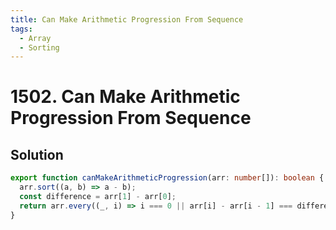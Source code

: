 ```yaml
---
title: Can Make Arithmetic Progression From Sequence
tags:
  - Array
  - Sorting
---
```


# 1502. Can Make Arithmetic Progression From Sequence

<Badges>
  <LevelBadge level="easy" />
  <TopicBadge name="Array" slug="array" />
  <TopicBadge name="Sorting" slug="sorting" />
</Badges>

## Solution

```typescript filename="solution.ts" copy
export function canMakeArithmeticProgression(arr: number[]): boolean {
  arr.sort((a, b) => a - b);
  const difference = arr[1] - arr[0];
  return arr.every((_, i) => i === 0 || arr[i] - arr[i - 1] === difference);
}
```

<ProblemLink
  codingSite="leetcode"
  href="https://leetcode.com/problems/can-make-arithmetic-progression-from-sequence"
  title="Can Make Arithmetic Progression From Sequence"
/>
